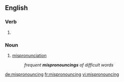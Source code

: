==English==

===Verb===
{{head|en}}

# {{present participle of|mispronounce|lang=en}}

===Noun===
{{en-noun}}

# [[mispronunciation]]
#: ''frequent '''mispronouncings''' of difficult words''

[[de:mispronouncing]]
[[fr:mispronouncing]]
[[vi:mispronouncing]]
